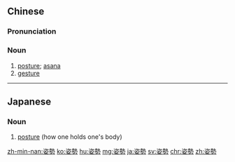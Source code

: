 {{also|姿势}}
==Chinese==
{{zh-forms|s=姿势}}

===Pronunciation===
{{zh-pron
|m=zīshì
|c=zi1 sai3
|mn=qz:chir-sè/tw,xm:chu-sè/twv,zz:chu-sì
|ma=Zh-zishì.ogg
|cat=n
}}

===Noun===
{{zh-noun|mw=種|mw2=個}}

# [[posture]]; [[asana]]
# [[gesture]]

{{zh-cat|Intermediate}}

----

==Japanese==
{{ja-kanjitab|姿|勢}}

===Noun===
{{ja-noun|しせい}}

# [[posture]] (how one holds one's body)

[[zh-min-nan:姿勢]]
[[ko:姿勢]]
[[hu:姿勢]]
[[mg:姿勢]]
[[ja:姿勢]]
[[sv:姿勢]]
[[chr:姿勢]]
[[zh:姿勢]]